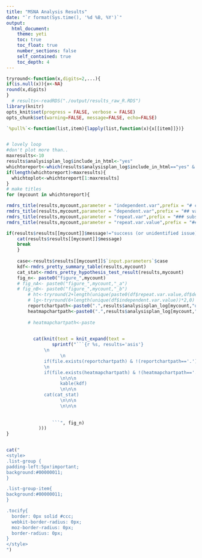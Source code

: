 ```yaml
---
title: "MSNA Analysis Results"
date: "`r format(Sys.time(), '%d %B, %Y')`"
output: 
  html_document:
    theme: yeti 
    toc: true
    toc_float: true
    number_sections: false
    self_contained: true
    toc_depth: 4 
---
```




```r
tryround<-function(x,digits=2,...){
if(is.null(x)){x<-NA}
round(x,digits)
}
  # results<-readRDS("./output/results_raw_R.RDS")
library(knitr)
opts_knit$set(progress = FALSE, verbose = FALSE)
opts_chunk$set(warning=FALSE, message=FALSE, echo=FALSE)

`%pull%`<-function(list,item){lapply(list,function(x){x[[item]]})}


# lovely loop
#don't plot more than..
maxresults<-10
results$analysisplan_log$include_in_html<-"yes"
whichtoreport<-which(results$analysisplan_log$include_in_html=="yes" &!sapply(results$results,is.null))
if(length(whichtoreport)>maxresults){
  whichtoplot<-whichtoreport[1:maxresults]
}
# make titles
for (mycount in whichtoreport){

rmdrs_title(results,mycount,parameter = "independent.var",prefix = "# comparing between:")
rmdrs_title(results,mycount,parameter = "dependent.var",prefix = "## variable:")
rmdrs_title(results,mycount,parameter = "repeat.var",prefix = "### subsetted by:")
rmdrs_title(results,mycount,parameter = "repeat.var.value",prefix = "#### subset:")

if(results$results[[mycount]]$message!="success (or unidentified issue)"){
    cat(results$results[[mycount]]$message)
    break
    }
    
    case<-results$results[[mycount]]$`input.parameters`$case
    kdf<-rmdrs_pretty_summary_table(results,mycount)
    cat_stat<-rmdrs_pretty_hypothesis_test_result(results,mycount)
    fig_n<- paste0("figure_",mycount)
    # fig_nA<- paste0("figure_",mycount,"_a")
    # fig_nB<- paste0("figure_",mycount,"_b")
      	# ht<-tryround(2+length(unique(paste0(df$repeat.var.value,df$dependent.var.value)))*0.6,1)
      	# lg<-tryround(6+length(unique(df$independent.var.value))*2,0)
        reportchartpath<-paste0(".",results$analysisplan_log[mycount,"output.regular.chart..report."])
        heatmapchartpath<-paste0(".",results$analysisplan_log[mycount,"heatmaps"])
        
        # heatmapchartpath<-paste

  
          cat(knit(text = knit_expand(text =
      			 sprintf("```{r %s, results='asis'}
              \n
      				\n
              if(file.exists(reportchartpath) & !(reportchartpath=='.')){include_graphics(reportchartpath)}
              \n
              if(file.exists(heatmapchartpath) & !(heatmapchartpath=='.')){include_graphics(heatmapchartpath)}
      				\n\n\n
      				kable(kdf)
      				\n\n\n
              cat(cat_stat)
      				\n\n\n
      				\n\n\n
  
  
      			 ```", fig_n)
      		)))
} 



```
```r
cat("
<style>
.list-group {
padding-left:5px!important;
background:#00000011;
}

.list-group-item{
background:#00000011;
}

.tocify{
  border: 0px solid #ccc;
  webkit-border-radius: 0px;
  moz-border-radius: 0px;
  border-radius: 0px;
}
</style>
")
```





